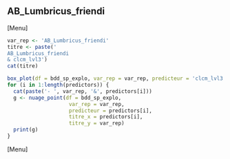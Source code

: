 ##  AB_Lumbricus_friendi
[Menu]
```r
var_rep <- 'AB_Lumbricus_friendi'
titre <- paste('
AB_Lumbricus_friendi
& clcm_lvl3')
cat(titre)

box_plot(df = bdd_sp_explo, var_rep = var_rep, predicteur = 'clcm_lvl3', titre_x = 'clcm_lvl3', titre_y = var_rep)
for (i in 1:length(predictors)) {
  cat(paste('- ', var_rep, '&', predictors[i]))
  g <- nuage_point(df = bdd_sp_explo,
                    var_rep = var_rep,
                    predicteur = predictors[i],
                    titre_x = predictors[i],
                    titre_y = var_rep)
  print(g)
}
```
[Menu] 




